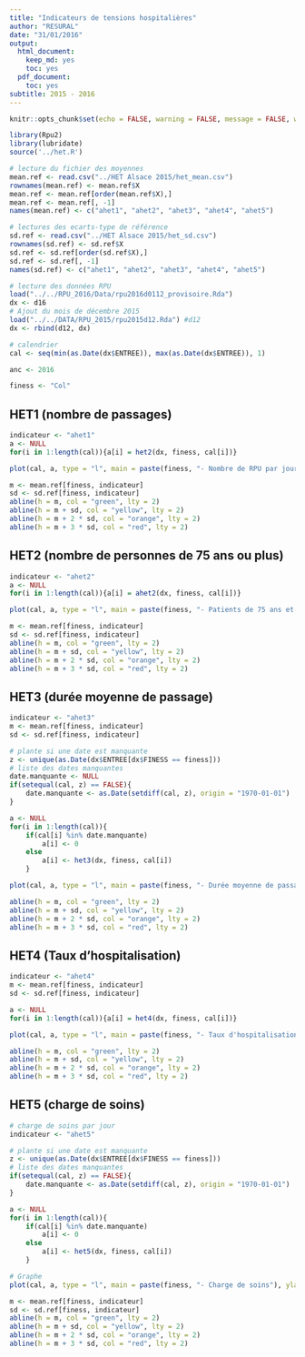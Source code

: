 ```yaml
---
title: "Indicateurs de tensions hospitalières"
author: "RESURAL"
date: "31/01/2016"
output:
  html_document:
    keep_md: yes
    toc: yes
  pdf_document:
    toc: yes
subtitle: 2015 - 2016
---
```


```r
knitr::opts_chunk$set(echo = FALSE, warning = FALSE, message = FALSE, width = 80, size = "small")
```


```r
library(Rpu2)
library(lubridate)
source('../het.R')

# lecture du fichier des moyennes
mean.ref <- read.csv("../HET Alsace 2015/het_mean.csv")
rownames(mean.ref) <- mean.ref$X
mean.ref <- mean.ref[order(mean.ref$X),]
mean.ref <- mean.ref[, -1]
names(mean.ref) <- c("ahet1", "ahet2", "ahet3", "ahet4", "ahet5")

# lectures des ecarts-type de référence
sd.ref <- read.csv("../HET Alsace 2015/het_sd.csv")
rownames(sd.ref) <- sd.ref$X
sd.ref <- sd.ref[order(sd.ref$X),]
sd.ref <- sd.ref[, -1]
names(sd.ref) <- c("ahet1", "ahet2", "ahet3", "ahet4", "ahet5")

# lecture des données RPU
load("../../RPU_2016/Data/rpu2016d0112_provisoire.Rda")
dx <- d16
# Ajout du mois de décembre 2015
load("../../DATA/RPU_2015/rpu2015d12.Rda") #d12
dx <- rbind(d12, dx)

# calendrier
cal <- seq(min(as.Date(dx$ENTREE)), max(as.Date(dx$ENTREE)), 1)

anc <- 2016

finess <- "Col"
```

HET1 (nombre de passages)
-------------------------
```r
indicateur <- "ahet1"
a <- NULL
for(i in 1:length(cal)){a[i] = het2(dx, finess, cal[i])}

plot(cal, a, type = "l", main = paste(finess, "- Nombre de RPU par jour"), ylab = "Nb. de patients", xlab = anc)

m <- mean.ref[finess, indicateur]
sd <- sd.ref[finess, indicateur]
abline(h = m, col = "green", lty = 2)
abline(h = m + sd, col = "yellow", lty = 2)
abline(h = m + 2 * sd, col = "orange", lty = 2)
abline(h = m + 3 * sd, col = "red", lty = 2)
```


HET2 (nombre de personnes de 75 ans ou plus)
--------------------------------------------
```r
indicateur <- "ahet2"
a <- NULL
for(i in 1:length(cal)){a[i] = ahet2(dx, finess, cal[i])}

plot(cal, a, type = "l", main = paste(finess, "- Patients de 75 ans et plus"), ylab = "Nb. de patients", ylim = c(0, max(a) + 10), xlab = anc)

m <- mean.ref[finess, indicateur]
sd <- sd.ref[finess, indicateur]
abline(h = m, col = "green", lty = 2)
abline(h = m + sd, col = "yellow", lty = 2)
abline(h = m + 2 * sd, col = "orange", lty = 2)
abline(h = m + 3 * sd, col = "red", lty = 2)
```

HET3 (durée moyenne de passage)
-------------------------------
```r
indicateur <- "ahet3"
m <- mean.ref[finess, indicateur]
sd <- sd.ref[finess, indicateur]

# plante si une date est manquante
z <- unique(as.Date(dx$ENTREE[dx$FINESS == finess]))
# liste des dates manquantes
date.manquante <- NULL
if(setequal(cal, z) == FALSE){
    date.manquante <- as.Date(setdiff(cal, z), origin = "1970-01-01")
}

a <- NULL
for(i in 1:length(cal)){
    if(cal[i] %in% date.manquante)
        a[i] <- 0
    else
        a[i] <- het3(dx, finess, cal[i])
    }

plot(cal, a, type = "l", main = paste(finess, "- Durée moyenne de passage par jour"), ylab = "Temps (minutes)", xlab = anc,  ylim = c(min(a) - 30, max(a) + 30))

abline(h = m, col = "green", lty = 2)
abline(h = m + sd, col = "yellow", lty = 2)
abline(h = m + 2 * sd, col = "orange", lty = 2)
abline(h = m + 3 * sd, col = "red", lty = 2)
```


HET4 (Taux d'hospitalisation)
-----------------------------
```r
indicateur <- "ahet4"
m <- mean.ref[finess, indicateur]
sd <- sd.ref[finess, indicateur]

a <- NULL
for(i in 1:length(cal)){a[i] = het4(dx, finess, cal[i])}

plot(cal, a, type = "l", main = paste(finess, "- Taux d'hospitalisation par jour"), ylab = "% hospitalisation", ylim = c(0, max(a, na.rm = TRUE)), xlab = anc)

abline(h = m, col = "green", lty = 2)
abline(h = m + sd, col = "yellow", lty = 2)
abline(h = m + 2 * sd, col = "orange", lty = 2)
abline(h = m + 3 * sd, col = "red", lty = 2)
```


HET5 (charge de soins)
----------------------

```r
# charge de soins par jour
indicateur <- "ahet5"

# plante si une date est manquante
z <- unique(as.Date(dx$ENTREE[dx$FINESS == finess]))
# liste des dates manquantes
if(setequal(cal, z) == FALSE){
    date.manquante <- as.Date(setdiff(cal, z), origin = "1970-01-01")
}

a <- NULL
for(i in 1:length(cal)){
    if(cal[i] %in% date.manquante)
        a[i] <- 0
    else
        a[i] <- het5(dx, finess, cal[i])
    }

# Graphe
plot(cal, a, type = "l", main = paste(finess, "- Charge de soins"), ylab = "Nb. de patients présents à 15 h", ylim = c(0, max(a) + 10), xlab = anc)

m <- mean.ref[finess, indicateur]
sd <- sd.ref[finess, indicateur]
abline(h = m, col = "green", lty = 2)
abline(h = m + sd, col = "yellow", lty = 2)
abline(h = m + 2 * sd, col = "orange", lty = 2)
abline(h = m + 3 * sd, col = "red", lty = 2)

```

